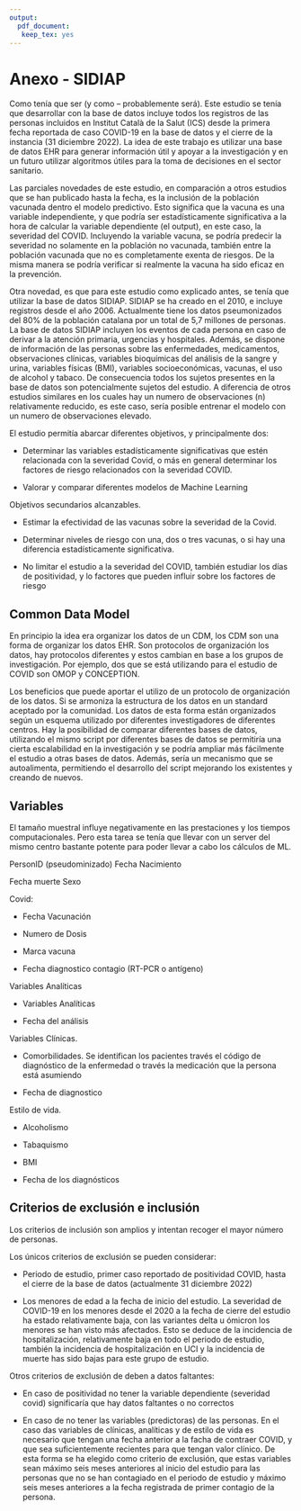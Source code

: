 ```yaml
---
output: 
  pdf_document:
   keep_tex: yes
---
```


# Anexo - SIDIAP

Como tenía que ser (y como – probablemente será). Este estudio se tenía que desarrollar con la base de datos incluye todos los registros de las personas incluidos en Institut Català de la Salut (ICS) desde la primera fecha reportada de caso COVID-19 en la base de datos y el cierre de la instancia (31 diciembre 2022). La idea de este trabajo es utilizar una base de datos EHR para generar información útil y apoyar a la investigación y en un futuro utilizar algoritmos útiles para la toma de decisiones en el sector sanitario. 

Las parciales novedades de este estudio, en comparación a otros estudios que se han publicado hasta la fecha, es la inclusión de la población vacunada dentro el modelo predictivo. Esto significa que la vacuna es una variable independiente, y que podría ser estadísticamente significativa a la hora de calcular la variable dependiente (el output), en este caso, la severidad del COVID. Incluyendo la variable vacuna, se podría predecir la severidad no solamente en la población no vacunada, también entre la población vacunada que no es completamente exenta de riesgos. De la misma manera se podría verificar si realmente la vacuna ha sido eficaz en la prevención.

Otra novedad, es que para este estudio como explicado antes, se tenía que utilizar la base de datos SIDIAP. SIDIAP se ha creado en el 2010, e incluye registros desde el año 2006. Actualmente tiene los datos pseumonizados del 80% de la población catalana por un total de 5,7 millones de personas. La base de datos SIDIAP incluyen los eventos de cada persona en caso de derivar a la atención primaria, urgencias y hospitales. Además, se dispone de información de las personas sobre las enfermedades, medicamentos, observaciones clínicas, variables bioquímicas del análisis de la sangre y urina, variables físicas (BMI), variables socioeconómicas, vacunas, el uso de alcohol y tabaco. De consecuencia todos los sujetos presentes en la base de datos son potencialmente sujetos del estudio. A diferencia de otros estudios similares en los cuales hay un numero de observaciones (n) relativamente reducido, es este caso, sería posible entrenar el modelo con un numero de observaciones elevado. 

El estudio permitía abarcar diferentes objetivos, y principalmente dos:

-	Determinar las variables estadísticamente significativas que estén relacionada con la severidad Covid, o más en general determinar los factores de riesgo relacionados con la severidad COVID.

-	Valorar y comparar diferentes modelos de Machine Learning 

Objetivos secundarios alcanzables. 

-	Estimar la efectividad de las vacunas sobre la severidad de la Covid.

-	Determinar niveles de riesgo con una, dos o tres vacunas, o si hay una diferencia estadísticamente significativa.

-	No limitar el estudio a la severidad del COVID, también estudiar los días de positividad, y lo factores que pueden influir sobre los factores de riesgo

## Common Data Model

En principio la idea era organizar los datos de un CDM, los CDM son una forma de organizar los datos EHR. Son protocolos de organización los datos, hay protocolos diferentes y estos cambian en base a los grupos de investigación. Por ejemplo, dos que se está utilizando para el estudio de COVID son OMOP y CONCEPTION.

Los beneficios que puede aportar el utilizo de un protocolo de organización de los datos. Si se armoniza la estructura de los datos en un standard aceptado por la comunidad. Los datos de esta forma están organizados según un esquema utilizado por diferentes investigadores de diferentes centros. Hay la posibilidad de comparar diferentes bases de datos, utilizando el mismo script por diferentes bases de datos se permitiría una cierta escalabilidad en la investigación y se podría ampliar más fácilmente el estudio a otras bases de datos. Además, sería un mecanismo que se autoalimenta, permitiendo el desarrollo del script mejorando los existentes y creando de nuevos.

## Variables
El tamaño muestral influye negativamente en las prestaciones y los tiempos computacionales. Pero esta tarea se tenía que llevar con un server del mismo centro bastante potente para poder llevar a cabo los cálculos de ML.

PersonID (pseudominizado)
Fecha Nacimiento

Fecha muerte
Sexo

Covid:

-	Fecha Vacunación

-	Numero de Dosis

-	Marca vacuna

-	Fecha diagnostico contagio (RT-PCR o antígeno)

Variables Analíticas

-	Variables Analíticas

-	Fecha del análisis

Variables Clínicas. 

-	Comorbilidades. Se identifican los pacientes través el código de diagnóstico de la enfermedad o través la medicación que la persona está asumiendo

-	Fecha de diagnostico

Estilo de vida.

-	Alcoholismo

-	Tabaquismo

-	BMI

-	Fecha de los diagnósticos

## Criterios de exclusión e inclusión

Los criterios de inclusión son amplios y intentan recoger el mayor número de personas. 

Los únicos criterios de exclusión se pueden considerar:

-	Periodo de estudio, primer caso reportado de positividad COVID, hasta el cierre de la base de datos (actualmente 31 diciembre 2022)

-	Los menores de edad a la fecha de inicio del estudio. La severidad de COVID-19 en los menores desde el 2020 a la fecha de cierre del estudio ha estado relativamente baja, con las variantes delta u ómicron los menores se han visto más afectados. Esto se deduce de la incidencia de hospitalización, relativamente baja en todo el periodo de estudio, también la incidencia de hospitalización en UCI y la incidencia de muerte has sido bajas para este grupo de estudio.

Otros criterios de exclusión de deben a datos faltantes:

-	En caso de positividad no tener la variable dependiente (severidad covid) significaría que hay datos faltantes o no correctos

-	En caso de no tener las variables (predictoras) de las personas. En el caso das variables de clínicas, analíticas y de estilo de vida es necesario que tengan una fecha anterior a la facha de contraer COVID, y que sea suficientemente recientes para que tengan valor clínico. De esta forma se ha elegido como criterio de exclusión, que estas variables sean máximo seis meses anteriores al inicio del estudio para las personas que no se han contagiado en el periodo de estudio y máximo seis meses anteriores a la fecha registrada de primer contagio de la persona.



\pagebreak

